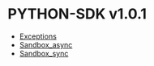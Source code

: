 # PYTHON-SDK v1.0.1

- [Exceptions](./v1.0.1/exceptions)
- [Sandbox_async](./v1.0.1/sandbox_async)
- [Sandbox_sync](./v1.0.1/sandbox_sync)